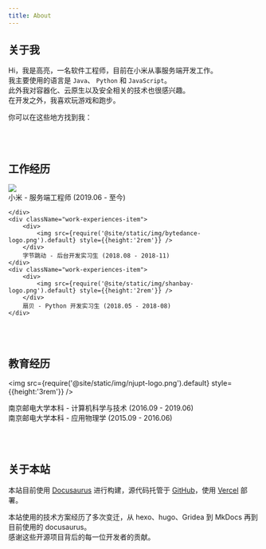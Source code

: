 ```yaml
---
title: About
---
```

## 关于我
Hi，我是<a>高亮</a>，一名软件工程师，目前在小米从事服务端开发工作。  
我主要使用的语言是 `Java`、 `Python` 和 `JavaScript`。  
此外我对容器化、云原生以及安全相关的技术也很感兴趣。  
在开发之外，我喜欢玩游戏和跑步。 

你可以在这些地方找到我：
<div className="custom_social_links">
<a className="custom_social_link" href="https://github.com/gaoliang" target="_blank"><i className="fab fa-github"></i></a>
<a className="custom_social_link" href="https://twitter.com/im_sorghum" target="_blank" ><i className="fab fa-twitter"></i></a>
<a className="custom_social_link" href="https://www.linkedin.com/in/gaoliangim/" target="_blank"><i className="fab fa-linkedin"></i></a>
<a className="custom_social_link" href="https://hub.docker.com/u/gaoliang" target="_blank"><i className="fab fa-docker"></i></a>
<a className="custom_social_link" href="https://steamcommunity.com/id/gaoliangim/" target="_blank"><i className="fab fa-steam"></i></a>
<a className="custom_social_link" href="mailto:gaoliangim@gmail.com" target="_blank"><i className="fas fa-envelope"></i></a>
</div>

<br/>
<br/>

## 工作经历

<div className="work-experiences"> 
    <div className="work-experiences-item">
        <div>
            <img src={require('@site/static/img/xiaomi-logo.png').default} style={{height:'2rem'}}/> 
        </div>
        <div>
         小米 - 服务端工程师 (2019.06 - 至今)
        </div>
       
    </div>
    <div className="work-experiences-item">
        <div>
            <img src={require('@site/static/img/bytedance-logo.png').default} style={{height:'2rem'}} />
        </div>
        字节跳动 - 后台开发实习生 (2018.08 - 2018-11)
    </div>
    <div className="work-experiences-item">
        <div>
            <img src={require('@site/static/img/shanbay-logo.png').default} style={{height:'2rem'}} />
        </div>
        扇贝 - Python 开发实习生 (2018.05 - 2018-08)
    </div>
</div>

<br/>
<br/>

## 教育经历

<img src={require('@site/static/img/njupt-logo.png').default} style={{height:'3rem'}} />

南京邮电大学本科 - 计算机科学与技术 (2016.09 - 2019.06)  
南京邮电大学本科 - 应用物理学 (2015.09 - 2016.06)

<br/>
<br/>

## 关于本站
本站目前使用 [Docusaurus](https://docusaurus.io) 进行构建，源代码托管于 [GitHub](https://github.com)，使用 [Vercel](https://vercel.com) 部署。 

本站使用的技术方案经历了多次变迁，从 hexo、hugo、Gridea 到 MkDocs 再到目前使用的 docusaurus。  
感谢这些开源项目背后的每一位开发者的贡献。 
